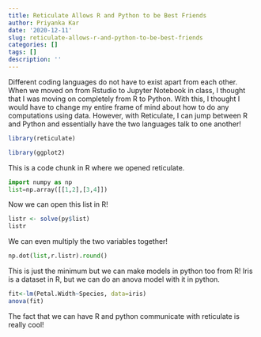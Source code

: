 ```yaml
---
title: Reticulate Allows R and Python to be Best Friends
author: Priyanka Kar
date: '2020-12-11'
slug: reticulate-allows-r-and-python-to-be-best-friends
categories: []
tags: []
description: ''
---
```


Different coding languages do not have to exist apart from each other. When we moved on from Rstudio to Jupyter Notebook in class, I thought that I was moving on completely from R to Python. With this, I thought I would have to change my entire frame of mind about how to do any computations using data. However, with Reticulate, I can jump between R and Python and essentially have the two languages talk to one another!

```R
library(reticulate)

library(ggplot2)

```

This is a code chunk in R where we opened reticulate.

```python
import numpy as np
list=np.array([[1,2],[3,4]])
```

Now we can open this list in R!

```R
listr <- solve(py$list)
listr
```

We can even multiply the two variables together!

```python
np.dot(list,r.listr).round()
```

This is just the minimum but we can make models in python too from R! Iris is a dataset in R, but we can do an anova model with it in python.

```R
fit<-lm(Petal.Width~Species, data=iris)
anova(fit)
```

The fact that we can have R and python communicate with reticulate is really cool! 